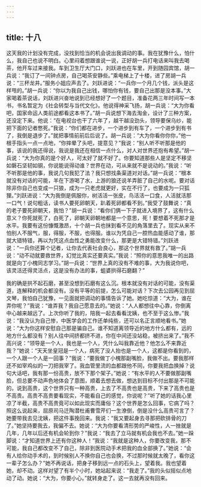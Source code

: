 ```yaml
---
---
---
```

title: 十八
---



这天我的计划没有完成，没找到恰当的机会说出我调动的事。我在犹豫什么，怕什么，我自己也说不明白。心里闷着想跟谁说一说，正好胡一兵打电话来叫我去喝茶，他开车过来接我。车到卫生厅大门口，刘跃进也在车里，开到随园宾馆，胡一兵说：“我订了一间钟点房，自己喝茶安静些。”乘电梯上了十楼，进了房胡一兵说：“三杯龙井。”服务小姐应声去了。刘跃进说：“一兵你一个月几个钱，派头是这样甩的。”胡一兵说：“你以为我自己出钱，哪怕你有钱，要自己出那是没本事。”大家喝着茶说话，刘跃进兴奋地说到已经想好了一个题目，准备花两三年时间写一本书，书名暂定为《社会转型与当代文化》。他说得神采飞扬，胡一兵说：“大为你看吧，国家命运人类前途都看这本书了。”胡一兵说想下海去淘金，设计了三种方案，还没定下来。他说：“在电视台也干了六年了，越干越没劲头，领导要保乌纱，能把下面的记者憋死。”我说：“你们都在进步，一个进步到有车了，一个进步到有书了，我倒是退步了。”就把事情前前后后说了。胡一兵说：“大为你看你你你，”他一根手指头一点一点地，“你摔晕了头吧，提意见？”我说：“别人听不听那是他的事，该说的我还得说，我说是我还在相信一点什么，对人对世界还抱有希望。”胡一兵说：“大为你真的是个好人，可太好了就不好了。你要知道那些人是坚定不移坚如磐石坚韧如钢，你说能说得动谁？世界在动，可从来就不是说动的。”我说：“听不听那是他的事，我说几句我犯了法？我只想找条渠道对对话。”胡一兵说：“根本就没有对话的可能，羊在下游喝了水，上游的狼还说羊弄脏了自己的水呢。要对话除非你自己也变成一只狼，成为一只老虎就更好，实在不行了，也要成为一只狐狸。”刘跃进说：“大为我倒是佩服你，树活活一张皮，鸟活活一口食，人活就活那一口气！说句粗话，读书人要死卵朝天，趴着死卵都看不到。”我受了鼓舞说：“真的老子要死卵朝天，我怕？”胡一兵说：“看你们俩一下子就进入境界了，这有什么意义？你死就死了，白死了，卵朝天卵朝地都是一个意思，死！要想着不死那才是水平。我要有这份慷慨激昂，十个胡一兵也抹到看不见的角落里去了。现实从来不怕别人不服气，服，得服，不服，也得服。谁以为凭自己一腔热血能感动了谁，那就大错特错，再以为凭这点血性之勇能改变什么，那更是大错特错。”刘跃进说：“一兵你还算个记者，让你去代表社会良心，那这个世界就有救了。”胡一兵说：“动不动就要救世界，幻觉比真实还要真实。”我说：“照你的意思我唯一的出路就是向丁小槐同志学习。”胡一兵说：“世界上真的没有不难的事，大为我说你吧，该灵活还得灵活点，这是没有办法的事，蛆婆拱得石磨翻？”

我的确是拱不起石磨，甚至没想到石磨有这么沉。根本就没有对话的可能，没有渠道，连解释的机会都没有。没有平等的前提，怎么可能对话？下次去公园再见到屈文琴，我怕自己犹豫，一见面就把调动的事情告诉了她。她吃惊道：“大为，谁在弄你呢？”我说：“谁弄我？我自己愿意去的。”她说：“人人都想往中心靠，你倒离中心越来越远了。上次你听了我的，陪我一起去看看沈姨，也不至于这么惨。”我说：“我没认为自己惨，中医学会的工作还单纯些，还可以名正言顺地看书。”她说：“大为你这样安慰自己那是骗自己。谁不知道离领导近的地方什么都有，远的地方什么都没有？别人往中间挤都挤不进，你在中间还没站稳，被挤出来了。”我不高兴说：“领导是一个人，我也是一个人，凭什么叫我靠近他？他怎么不来靠近我？”她说：“天天坐皇冠是一个人，病死了没人抬也是一个人，这都是你看到的，一个人跟一个人是一回事？”我说：“要我做丁小槐那副嘴脸，我做不出。要我那样还不如宰鸡似的一刀把我宰了。我血管里流的血都跟他不同，你要我把血换掉？说句大话吧，我有那一份高贵，放不下那个架子。”她说：“有水平的人不要做那副嘴脸，但总要不动声色地体会了意图，顺着去想去做，想达到目标不付出那是不可能的。说到高贵，这个世界只有一种高贵，上去了不高贵也是高贵，下来了高贵也是不高贵。高贵不高贵要看现实，不能看自己的感觉，你说呢？”听了她的话我心里凉了半截，高贵不高贵竟可以如此现实而庸俗？这个世界是怎么回事，它病了吗？照这么说起来，屈原司马迁陶潜杜甫曹雪芹们一生潦倒，倒是没什么高贵可言了？她要带我去见沈姨，把这件事挽回来。我说：“我又要起身去寻那把砍排骨的刀了。”她坚持要我去，我偏不去。她说：“大为你要看清形势的严峻性，人一挫就是几年，几年以后还有机会轮到你？”我说：“我去了立马就有机会我也不去。”她一跺脚说：“才知道世界上还有你这种人！”我说：“我就是这种人，你要改变我，那不可能，我自己都改变不了自己，除非到医院动手术把我的血全部换了。”她说：“会有人给你动手术的，到时候别人不换你自己也会换，不过那时候就太晚了，看你这一辈子怎么办？”她不再说话，把身子移到远一点的石头上，望着我。我也望着她，却不动。这样对望了有半个小时，她站起来说：“我走了。”我的头似摇似点地动了动。她说：“大为，你要小心。”就转身走了。这一去就再没有回来。